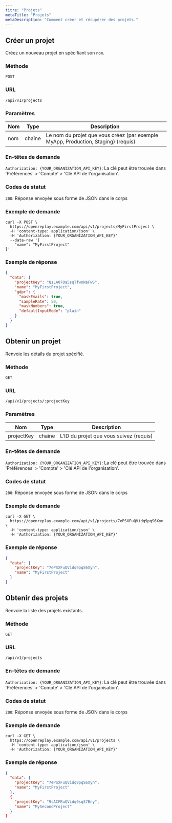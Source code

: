 ```yaml
---
titre: "Projets"
metaTitle: "Projets"
metaDescription: "Comment créer et récupérer des projets."
---
```


## Créer un projet

Créez un nouveau projet en spécifiant son `nom`.

### Méthode
`POST`

### URL
`/api/v1/projects`

### Paramètres

| Nom | Type | Description |
|----------|-------------|-------------|
| nom | chaîne | Le nom du projet que vous créez (par exemple MyApp, Production, Staging) (requis) |

### En-têtes de demande

`Authorization: {YOUR_ORGANIZATION_API_KEY}`: La clé peut être trouvée dans 'Préférences' > 'Compte' > 'Clé API de l'organisation'.

### Codes de statut

`200`: Réponse envoyée sous forme de JSON dans le corps

### Exemple de demande


```shell
curl -X POST \
  https://openreplay.example.com/api/v1/projects/MyFirstProject \
  -H 'content-type: application/json' \
  -H 'Authorization: {YOUR_ORGANIZATION_API_KEY}'
  --data-raw '{
    "name": "MyFirstProject"
}'
```


### Exemple de réponse


```json
{
  "data": {
    "projectKey": "QsLA07Oa5sqTfwnNaFwS",
    "name": "MyFirstProject",
    "gdpr": {
      "maskEmails": true,
      "sampleRate": 50,
      "maskNumbers": true,
      "defaultInputMode": "plain"
    }
  }
}
```


## Obtenir un projet

Renvoie les détails du projet spécifié.

### Méthode
`GET`

### URL
`/api/v1/projects/:projectKey`

### Paramètres

| Nom | Type | Description |
|----------|-------------|-------------|
| projectKey | chaîne | L'ID du projet que vous suivez (requis) |

### En-têtes de demande

`Authorization: {YOUR_ORGANIZATION_API_KEY}`: La clé peut être trouvée dans 'Préférences' > 'Compte' > 'Clé API de l'organisation'.

### Codes de statut

`200`: Réponse envoyée sous forme de JSON dans le corps

### Exemple de demande


```shell
curl -X GET \
  https://openreplay.example.com/api/v1/projects/7ePSXFuQVidq9pqS6Xyn \
  -H 'content-type: application/json' \
  -H 'Authorization: {YOUR_ORGANIZATION_API_KEY}'
```


### Exemple de réponse


```json
{
  "data": {
    "projectKey": "7ePSXFuQVidq9pqS6Xyn",
    "name": "MyFirstProject"
  }
}
```


## Obtenir des projets

Renvoie la liste des projets existants.

### Méthode
`GET`

### URL
`/api/v1/projects`

### En-têtes de demande

`Authorization: {YOUR_ORGANIZATION_API_KEY}`: La clé peut être trouvée dans 'Préférences' > 'Compte' > 'Clé API de l'organisation'.

### Codes de statut

`200`: Réponse envoyée sous forme de JSON dans le corps

### Exemple de demande


```shell
curl -X GET \
  https://openreplay.example.com/api/v1/projects \
  -H 'content-type: application/json' \
  -H 'Authorization: {YOUR_ORGANIZATION_API_KEY}'
```


### Exemple de réponse


```json
{
  "data": {
    "projectKey": "7ePSXFuQVidq9pqS6Xyn",
    "name": "MyFirstProject"
  },
  {
    "projectKey": "9cACFRuQVidq0sqS7Bny",
    "name": "MySecondProject"
  }
}
```

